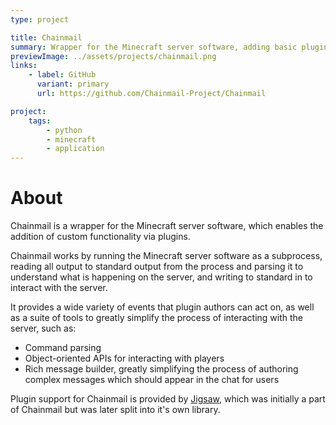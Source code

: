 ```yaml
---
type: project

title: Chainmail
summary: Wrapper for the Minecraft server software, adding basic plugin support.
previewImage: ../assets/projects/chainmail.png
links:
    - label: GitHub
      variant: primary
      url: https://github.com/Chainmail-Project/Chainmail

project:
    tags:
        - python
        - minecraft
        - application
---
```


# About

Chainmail is a wrapper for the Minecraft server software, which enables the addition of custom functionality via plugins.

Chainmail works by running the Minecraft server software as a subprocess, reading all output to standard output from the process and parsing it to understand what is happening on the server, and writing to standard in to interact with the server.

It provides a wide variety of events that plugin authors can act on, as well as a suite of tools to greatly simplify the process of interacting with the server, such as:

-   Command parsing
-   Object-oriented APIs for interacting with players
-   Rich message builder, greatly simplifying the process of authoring complex messages which should appear in the chat for users

Plugin support for Chainmail is provided by [Jigsaw](/projects/jigsaw), which was initially a part of Chainmail but was later split into it's own library.
